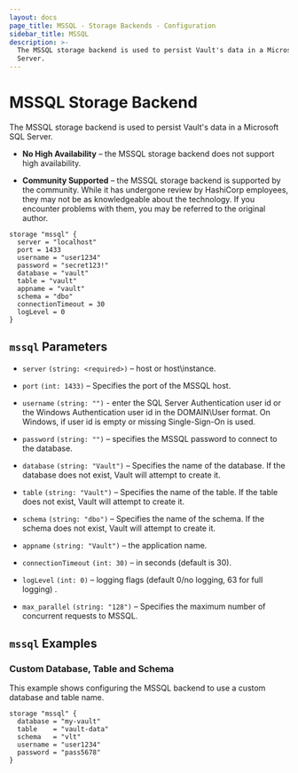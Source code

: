 ```yaml
---
layout: docs
page_title: MSSQL - Storage Backends - Configuration
sidebar_title: MSSQL
description: >-
  The MSSQL storage backend is used to persist Vault's data in a Microsoft SQL
  Server.
---
```


# MSSQL Storage Backend

The MSSQL storage backend is used to persist Vault's data in a Microsoft SQL Server.

- **No High Availability** – the MSSQL storage backend does not support high
  availability.

- **Community Supported** – the MSSQL storage backend is supported by the
  community. While it has undergone review by HashiCorp employees, they may not
  be as knowledgeable about the technology. If you encounter problems with them,
  you may be referred to the original author.

```hcl
storage "mssql" {
  server = "localhost"
  port = 1433
  username = "user1234"
  password = "secret123!"
  database = "vault"
  table = "vault"
  appname = "vault"
  schema = "dbo"
  connectionTimeout = 30
  logLevel = 0
}
```

## `mssql` Parameters

- `server` `(string: <required>)` – host or host\instance.

- `port` `(int: 1433)` – Specifies the port of the MSSQL host.

- `username` `(string: "")` - enter the SQL Server Authentication user id or
  the Windows Authentication user id in the DOMAIN\User format.
  On Windows, if user id is empty or missing Single-Sign-On is used.

- `password` `(string: "")` – specifies the MSSQL password to connect to
  the database.

- `database` `(string: "Vault")` – Specifies the name of the database. If the
  database does not exist, Vault will attempt to create it.

- `table` `(string: "Vault")` – Specifies the name of the table. If the table
  does not exist, Vault will attempt to create it.

- `schema` `(string: "dbo")` – Specifies the name of the schema. If the schema
  does not exist, Vault will attempt to create it.

- `appname` `(string: "Vault")` – the application name.

- `connectionTimeout` `(int: 30)` – in seconds (default is 30).

- `logLevel` `(int: 0)` – logging flags (default 0/no logging, 63 for full logging) .

- `max_parallel` `(string: "128")` – Specifies the maximum number of concurrent
  requests to MSSQL.

## `mssql` Examples

### Custom Database, Table and Schema

This example shows configuring the MSSQL backend to use a custom database and
table name.

```hcl
storage "mssql" {
  database = "my-vault"
  table    = "vault-data"
  schema   = "vlt"
  username = "user1234"
  password = "pass5678"
}
```
